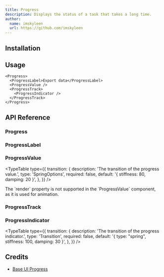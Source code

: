 ```yaml
---
title: Progress
description: Displays the status of a task that takes a long time.
author:
  name: imskyleen
  url: https://github.com/imskyleen
---
```


<ComponentPreview name="demo-primitives-base-progress" />

## Installation

<ComponentInstallation name="primitives-base-progress" />

## Usage

```tsx
<Progress>
  <ProgressLabel>Export data</ProgressLabel>
  <ProgressValue />
  <ProgressTrack>
    <ProgressIndicator />
  </ProgressTrack>
</Progress>
```

## API Reference

### Progress

<ExternalLink
  href="https://base-ui.com/react/components/progress#root"
  text="Base UI API Reference - Progress.Root"
/>

### ProgressLabel

<ExternalLink
  href="https://base-ui.com/react/components/progress#label"
  text="Base UI API Reference - Progress.Label"
/>

### ProgressValue

<div className="flex flex-col gap-2">
  <ExternalLink
    href="https://base-ui.com/react/components/progress#value"
    text="Base UI API Reference - Progress.Value"
  />
  <ExternalLink
    href="https://animate-ui.com/docs/primitives/texts/counting-number"
    text="Animate UI API Reference - CountingNumber"
  />
</div>

<TypeTable
  type={{
    transition: {
      description: 'The transition of the progress value.',
      type: 'SpringOptions',
      required: false,
      default: '{ stiffness: 80, damping: 20 }',
    },
  }}
/>

<Callout type="info">
  The `render` property is not supported in the `ProgressValue` component, as it
  is used for animation.
</Callout>

### ProgressTrack

<ExternalLink
  href="https://base-ui.com/react/components/progress#track"
  text="Base UI API Reference - Progress.Track"
/>

### ProgressIndicator

<ExternalLink
  href="https://base-ui.com/react/components/progress#indicator"
  text="Base UI API Reference - Progress.Indicator"
/>

<TypeTable
  type={{
    transition: {
      description: 'The transition of the progress indicator.',
      type: 'Transition',
      required: false,
      default: '{ type: "spring", stiffness: 100, damping: 30 }',
    },
  }}
/>

## Credits

- [Base UI Progress](https://base-ui.com/react/components/progress)
